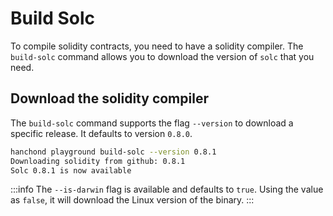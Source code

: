 # Build Solc

To compile solidity contracts, you need to have a solidity compiler. The `build-solc` command allows you to download the version of `solc` that you need.

## Download the solidity compiler

The `build-solc` command supports the flag `--version` to download a specific release. It defaults to version `0.8.0`.

```sh
hanchond playground build-solc --version 0.8.1
Downloading solidity from github: 0.8.1
Solc 0.8.1 is now available
```

:::info
The `--is-darwin` flag is available and defaults to `true`. Using the value as `false`, it will download the Linux version of the binary.
:::
